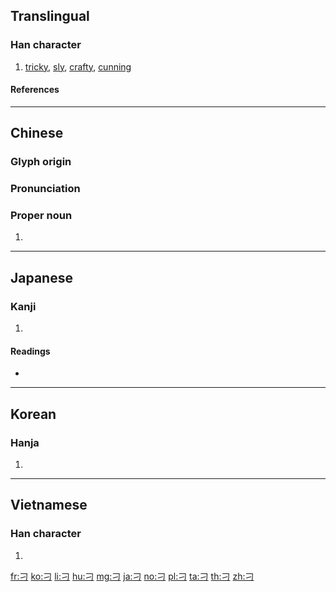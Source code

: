 {{character info/new}}
{{also|ㅋ}}
==Translingual==
{{stroke order|type=animate}}

===Han character===
{{Han char|rn=18|rad=刀|as=00|sn=2|var=1|four=17120|canj=SM|ids=⿹𠃌㇀}}

# [[tricky]], [[sly]], [[crafty]], [[cunning]]

====References====
{{Han ref|kx=0135.250|dkj=01846|dj=0304.050|hdz=10320.020|uh=5201}}

----

==Chinese==
{{zh-forms}}

===Glyph origin===
{{Han etym}}

===Pronunciation===
{{zh-pron
|m=diāo
|ma=Zh-diao.ogg
|c=diu1
|h=pfs=
|md=
|mn=tiau
|w=
|mc=y
|oc=y
|cat=pn
}}

===Proper noun===
{{zh-proper noun}}

# {{surname|lang=zh}}

----

==Japanese==

===Kanji===
{{ja-kanji|grade=9|rs=刀00}}

# {{defn|lang=ja|sort=刀00}}

====Readings====
* {{ja-readings|on=[[てう]] (teu), [[ちょう]] (chō)|kun=}}

----

==Korean==

===Hanja===
{{ko-hanja|hangeul=조|rv=jo|mr=cho}}

# {{defn|lang=ko|sort=刀00}}

----

==Vietnamese==

===Han character===
{{vi-readings|rs=刀00| hanviet = điêu}}

# {{defn|lang=vi|sort=刀00}}

[[fr:刁]]
[[ko:刁]]
[[li:刁]]
[[hu:刁]]
[[mg:刁]]
[[ja:刁]]
[[no:刁]]
[[pl:刁]]
[[ta:刁]]
[[th:刁]]
[[zh:刁]]